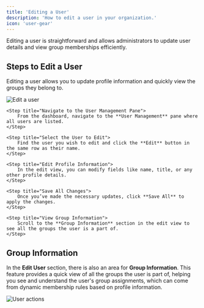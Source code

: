 ```yaml
---
title: 'Editing a User'
description: 'How to edit a user in your organization.'
icon: 'user-gear'
---
```


Editing a user is straightforward and allows administrators to update user details and view group memberships efficiently.

## Steps to Edit a User

Editing a user allows you to update profile information and quickly view the groups they belong to.

<img
    src="/images/ShiftControl/Users/Edit a user.png"
    alt="Edit a user"
/>

<Steps>

    <Step title="Navigate to the User Management Pane">
        From the dashboard, navigate to the **User Management** pane where all users are listed.
    </Step>

    <Step title="Select the User to Edit">
        Find the user you wish to edit and click the **Edit** button in the same row as their name.
    </Step>

    <Step title="Edit Profile Information">
        In the edit view, you can modify fields like name, title, or any other profile details.
    </Step>

    <Step title="Save All Changes">
        Once you’ve made the necessary updates, click **Save All** to apply the changes.
    </Step>

    <Step title="View Group Information">
        Scroll to the **Group Information** section in the edit view to see all the groups the user is a part of.
    </Step>

</Steps>

## Group Information

In the **Edit User** section, there is also an area for **Group Information**. This feature provides a quick view of all the groups the user is part of, helping you see and understand the user's group assignments, which can come from dynamic membership rules based on profile information.

<img
    src="/images/ShiftControl/Users/Edit a user with Groups.png"
    alt="User actions"
/>